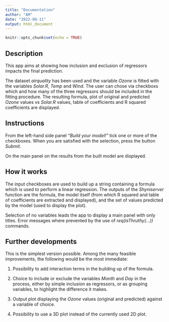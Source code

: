 ```yaml
---
title: "Documentation"
author: "AM"
date: "2022-08-11"
output: html_document
---
```


```r
knitr::opts_chunk$set(echo = TRUE)
```

## Description

This app aims at showing how inclusion and exclusion of regressors impacts the final prediction. 

The dataset *airquality* has been used and the variable *Ozone* is fitted with the variables *Solar.R*, *Temp* and *Wind*. The user can chose via checkboxs which and how many of the three regressors should be included in the fitting procedure. The resulting formula, plot of original and predicted *Ozone* values vs *Solar.R* values, table of coefficients and R squared coefficients are displayed.

## Instructions

From the left-hand side panel *"Build your model!"* tick one or more of the checkboxes. When you are satisfied with the selection, press the button *Submit*.

On the main panel on the results from the built model are displayed.

## How it works

The input checkboxes are used to build up a string containing a formula which is used to perform a linear regression. The outputs of the *Shyniserver* function are the formula, the model itself (from which R squared and table of coefficients are extracted and displayed), and the set of values predicted by the model (used to display the plot). 

Selection of no variables leads the app to display a main panel with only titles. Error messages where prevented by the use of *req(isThruthy(...))* commands.

## Further developments

This is the simplest version possible. Among the many feasible improvements, the following would be the most immediate:

1. Possibility to add interaction terms in the building up of the formula. 

1. Choice to include or exclude the variables *Month* and *Day* in the process, either by simple inclusion as regressors, or as grouping variables, to highlight the difference it makes.

2. Output plot displaying the *Ozone* values (original and predicted) against a variable of choice.

3. Possibility to use a 3D plot instead of the currently used 2D plot.